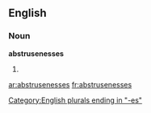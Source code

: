 ==English==

===Noun===
'''abstrusenesses'''

# {{plural of|[[abstruseness]]}}

[[Category:English plurals ending in "-es"]]

[[ar:abstrusenesses]]
[[fr:abstrusenesses]]